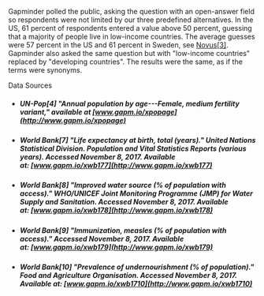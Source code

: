 Gapminder polled the public, asking the question with an open-answer field so respondents were not limited by our three predefined alternatives. In the US, 61 percent of respondents entered a value above 50 percent, guessing that a majority of people live in low-income countries. The average guesses were 57 percent in the US and 61 percent in Sweden, see [Novus[3]](http://gapm.io/pollnov17bnovus-17b). Gapminder also asked the same question but with "low-income countries" replaced by "developing countries". The results were the same, as if the terms were synonyms.

Data Sources

-   ##### UN-Pop[4] "Annual population by age---Female, medium fertility variant," available at [www.gapm.io/xpopage](http://www.gapm.io/xpopage)

-   ##### World Bank[7] "Life expectancy at birth, total (years)." United Nations Statistical Division. Population and Vital Statistics Reports (various years). Accessed November 8, 2017. Available at: [www.gapm.io/xwb177](http://www.gapm.io/xwb177)

-   ##### World Bank[8] "Improved water source (% of population with access)." WHO/UNICEF Joint Monitoring Programme (JMP) for Water Supply and Sanitation. Accessed November 8, 2017. Available at: [www.gapm.io/xwb178](http://www.gapm.io/xwb178)

-   ##### World Bank[9] "Immunization, measles (% of population with access)." Accessed November 8, 2017. Available at: [www.gapm.io/xwb179](http://www.gapm.io/xwb179)

-   ##### World Bank[10] "Prevalence of undernourishment (% of population)." Food and Agriculture Organisation. Accessed November 8, 2017. Available at: [www.gapm.io/xwb1710](http://www.gapm.io/xwb1710)